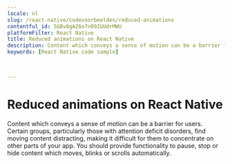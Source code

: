 ```yaml
---
locale: nl
slug: /react-native/codevoorbeelden/reduced-animations
contentful_id: 5GBv0gAZ6o7n09IUUdrMWU
platformFilter: React Native
title: Reduced animations on React Native
description: Content which conveys a sense of motion can be a barrier for users.
keywords: [React Native code sample]


	
---
```


# Reduced animations on React Native

Content which conveys a sense of motion can be a barrier for users. Certain groups, particularly those with attention deficit disorders, find moving content distracting, making it difficult for them to concentrate on other parts of your app. You should provide functionality to pause, stop or hide content which moves, blinks or scrolls automatically.

<CodeSample id="screen-animations" locale="nl" platform="react native"/>